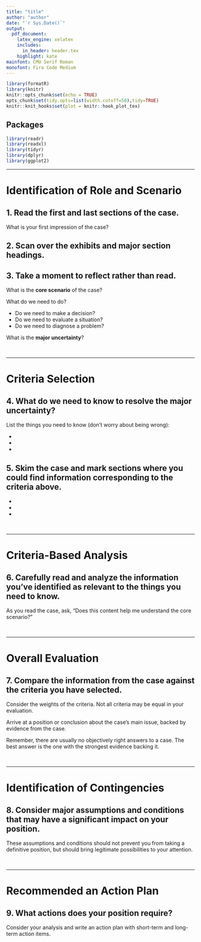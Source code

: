 ---
title: "title"
author: "author"
date: "`r Sys.Date()`"
output: 
  pdf_document:
    latex_engine: xelatex
    includes:
      in_header: header.tex
    highlight: kate
mainfont: CMU Serif Roman
monofont: Fira Code Medium
---

```{r setup, include = FALSE}
library(formatR)
library(knitr)
knitr::opts_chunk$set(echo = TRUE)
opts_chunk$set(tidy.opts=list(width.cutoff=50),tidy=TRUE)
knitr::knit_hooks$set(plot = knitr::hook_plot_tex)
```

## Packages

```{r packages, message=FALSE, warning=FALSE}
library(readr)
library(readxl)
library(tidyr)
library(dplyr)
library(ggplot2)
```

***
# Identification of Role and Scenario

## 1. Read the first and last sections of the case.  

What is your first impression of the case?  
  

## 2. Scan over the exhibits and major section headings.  
  

## 3. Take a moment to reflect rather than read.  

What is the **core scenario** of the case?  
  

What do we need to do?  
  

- Do we need to make a decision?
- Do we need to evaluate a situation?
- Do we need to diagnose a problem?
  

What is the **major uncertainty**?  
  
&nbsp;

***
# Criteria Selection

## 4. What do we need to know to resolve the major uncertainty?  

List the things you need to know (don't worry about being wrong):

- 
- 
- 

## 5. Skim the case and mark sections where you could find information corresponding to the criteria above.  

- 
- 
- 
  
&nbsp;

***
# Criteria-Based Analysis

## 6. Carefully read and analyze the information you've identified as **relevant** to the things you need to know.  

As you read the case, ask, "Does this content help me understand the core scenario?"  

  
&nbsp;

***
# Overall Evaluation  

## 7. Compare the information from the case against the criteria you have selected.

Consider the weights of the criteria. Not all criteria may be equal in your evaluation.  

Arrive at a position or conclusion about the case's main issue, backed by evidence from the case.  

Remember, there are usually no objectively right answers to a case. The best answer is the one with the strongest evidence backing it.  

  
&nbsp;

***
# Identification of Contingencies
  

## 8. Consider major assumptions and conditions that may have a significant impact on your position.  

These assumptions and conditions should not prevent you from taking a definitive position, but should bring legitimate possibilities to your attention.   
  
  
&nbsp;

***
# Recommended an Action Plan

## 9. What actions does your position require?  

Consider your analysis and write an action plan with short-term and long-term action items.  
  


